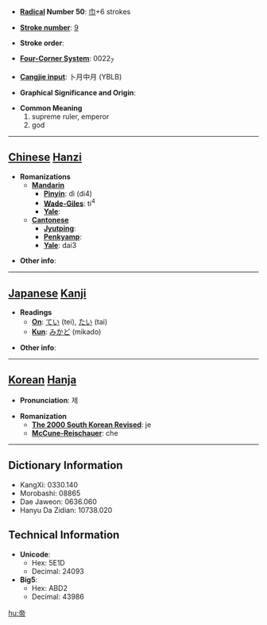* '''[[Wiktionary:Chinese radical index| Radical]] Number 50''': [[Wiktionary:Chinese radical index 巾|巾]]+6 strokes

* '''[[Wiktionary:Chinese total strokes index|Stroke number]]''': [[Wiktionary:Chinese total strokes index 9|9]]

* '''Stroke order''': 

* '''[[Wiktionary:Chinese four corner index|Four-Corner System]]''': 0022<sub>7</sub>

* '''[[Wiktionary:Chinese Cangjie index|Cangjie input]]''': 卜月中月 (YBLB)

* '''Graphical Significance and Origin''': 

* '''Common Meaning'''
*#supreme ruler, emperor
*# god


----

== [[Chinese]] [[Hanzi]] ==

* '''Romanizations'''
** '''[[Mandarin]]'''
*** '''[[Pinyin]]''': dì (di4)
*** '''[[Wade-Giles]]''': ti<sup>4</sup>
*** '''[[Yale]]''': 
** '''[[Cantonese]]'''
*** '''[[Jyutping]]''':
*** '''[[Penkyamp]]''': 
*** '''[[Yale]]''': dai3

* '''Other info''': 

----

== [[Japanese]] [[Kanji]] ==

* '''Readings'''
** '''[[On]]''': [[てい]] (tei), [[たい]] (tai)
** '''[[Kun]]''': [[みかど]] (mikado)

* '''Other info''':  

----

== [[Korean]] [[Hanja]] ==

* '''Pronunciation''': 제

* '''Romanization'''
** '''[[The 2000 South Korean Revised Romanization|The 2000 South Korean Revised]]''': je
** '''[[McCune-Reischauer]]''': che

----

== Dictionary Information ==

* KangXi: 0330.140
* Morobashi: 08865
* Dae Jaweon: 0636.060
* Hanyu Da Zidian: 10738.020

== Technical Information ==

* '''Unicode''':
** Hex: 5E1D
** Decimal: 24093
* '''Big5''':
** Hex: ABD2
** Decimal: 43986

[[hu:帝]]